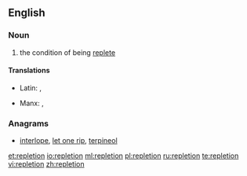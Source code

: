 ==English==

===Noun===
{{en-noun|-}}

# the condition of being [[replete]]

====Translations====
{{trans-top|the condition of being replete}}
* Latin: {{t|la|plenitas|f|alt=plēnitās}}, {{t|la|saturitas|f}}
{{trans-mid}}
* Manx: {{t|gv|saieys|m}}, {{t|gv|saieid|m}}
{{trans-bottom}}

===Anagrams===
* [[interlope#English|interlope]], [[let one rip#English|let one rip]], [[terpineol#English|terpineol]]

[[et:repletion]]
[[io:repletion]]
[[ml:repletion]]
[[pl:repletion]]
[[ru:repletion]]
[[te:repletion]]
[[vi:repletion]]
[[zh:repletion]]